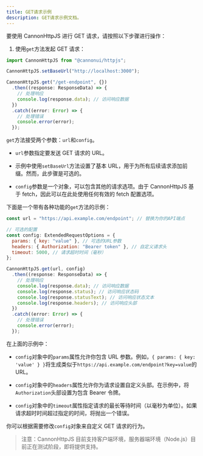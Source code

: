 ```yaml
---
title: GET请求示例
description: GET请求示例文档。
---
```


要使用 CannonHttpJS 进行 GET 请求，请按照以下步骤进行操作：

1. 使用`get`方法发起 GET 请求：

```javascript
import CannonHttpJS from "@cannonui/httpjs";

CannonHttpJS.setBaseUrl("http://localhost:3000");

CannonHttpJS.get("/get-endpoint", {})
  .then((response: ResponseData) => {
    // 处理响应
    console.log(response.data); // 访问响应数据
  })
  .catch((error: Error) => {
    // 处理错误
    console.error(error);
  });
```

`get`方法接受两个参数：`url`和`config`。

- `url`参数指定要发送 GET 请求的 URL。

- 示例中使用`setBaseUrl`方法设置了基本 URL，用于为所有后续请求添加前缀。然而，此步骤是可选的。

- `config`参数是一个对象，可以包含其他的请求选项。由于 CannonHttpJS 基于 fetch，因此可以在此处使用任何有效的 fetch 配置选项。

下面是一个带有各种功能的`get`方法的示例：

```javascript
const url = "https://api.example.com/endpoint"; // 替换为你的API端点

// 可选的配置
const config: ExtendedRequestOptions = {
  params: { key: "value" }, // 可选的URL参数
  headers: { Authorization: "Bearer token" }, // 自定义请求头
  timeout: 5000, // 请求超时时间（毫秒）
};

CannonHttpJS.get(url, config)
  .then((response: ResponseData) => {
    // 处理响应
    console.log(response.data); // 访问响应数据
    console.log(response.status); // 访问响应状态码
    console.log(response.statusText); // 访问响应状态文本
    console.log(response.headers); // 访问响应头部
  })
  .catch((error: Error) => {
    // 处理错误
    console.error(error);
  });
```

在上面的示例中：

- `config`对象中的`params`属性允许你包含 URL 参数。例如，`{ params: { key: 'value' } }`将生成类似于`https://api.example.com/endpoint?key=value`的 URL。

- `config`对象中的`headers`属性允许你为请求设置自定义头部。在示例中，将`Authorization`头部设置为包含 Bearer 令牌。

- `config`对象中的`timeout`属性指定请求的最长等待时间（以毫秒为单位）。如果请求超时时间超过指定的时间，将抛出一个错误。

你可以根据需要修改`config`对象来自定义 GET 请求的行为。

> 注意：CannonHttpJS 目前支持客户端环境，服务器端环境（Node.js）目前正在测试阶段，即将提供支持。

